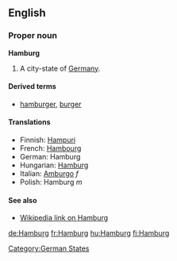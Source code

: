 ==English==

===Proper noun===
'''Hamburg'''
# A city-state of [[Germany]].

====Derived terms====
* [[hamburger]], [[burger]]

====Translations====
*Finnish: [[Hampuri]]
*French: [[Hambourg]]
*German: Hamburg
*Hungarian: [[Hamburg]]
*Italian: [[Amburgo]] ''f''
*Polish: Hamburg ''m''

====See also====
*[[w:Hamburg|Wikipedia link on Hamburg]]

[[Category:German States]]
[[de:Hamburg]]
[[fr:Hamburg]]
[[hu:Hamburg]]
[[fi:Hamburg]]